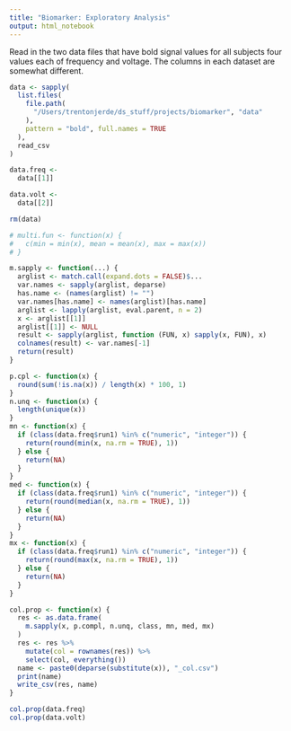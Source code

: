 ```yaml
---
title: "Biomarker: Exploratory Analysis"
output: html_notebook
---
```


Read in the two data files that have bold signal values for all subjects four values each of frequency and voltage. The columns in each dataset are somewhat different.

```r
data <- sapply(
  list.files(
    file.path(
      "/Users/trentonjerde/ds_stuff/projects/biomarker", "data"
    ), 
    pattern = "bold", full.names = TRUE
  ), 
  read_csv
)

data.freq <-
  data[[1]]

data.volt <-
  data[[2]]

rm(data)
```

```r
# multi.fun <- function(x) {
#   c(min = min(x), mean = mean(x), max = max(x))
# }

m.sapply <- function(...) {
  arglist <- match.call(expand.dots = FALSE)$...
  var.names <- sapply(arglist, deparse)
  has.name <- (names(arglist) != "")
  var.names[has.name] <- names(arglist)[has.name]
  arglist <- lapply(arglist, eval.parent, n = 2)
  x <- arglist[[1]]
  arglist[[1]] <- NULL
  result <- sapply(arglist, function (FUN, x) sapply(x, FUN), x)
  colnames(result) <- var.names[-1]
  return(result)
}

p.cpl <- function(x) {
  round(sum(!is.na(x)) / length(x) * 100, 1)
}
n.unq <- function(x) {
  length(unique(x))
}
mn <- function(x) {
  if (class(data.freq$run1) %in% c("numeric", "integer")) {
    return(round(min(x, na.rm = TRUE), 1))
  } else {
    return(NA)
  }
}
med <- function(x) {
  if (class(data.freq$run1) %in% c("numeric", "integer")) {
    return(round(median(x, na.rm = TRUE), 1))
  } else {
    return(NA)
  }
}
mx <- function(x) {
  if (class(data.freq$run1) %in% c("numeric", "integer")) {
    return(round(max(x, na.rm = TRUE), 1))
  } else {
    return(NA)
  }
}

col.prop <- function(x) {
  res <- as.data.frame(
    m.sapply(x, p.compl, n.unq, class, mn, med, mx)
  )
  res <- res %>% 
    mutate(col = rownames(res)) %>% 
    select(col, everything())
  name <- paste0(deparse(substitute(x)), "_col.csv")
  print(name)
  write_csv(res, name)
}

col.prop(data.freq)
col.prop(data.volt)
```

